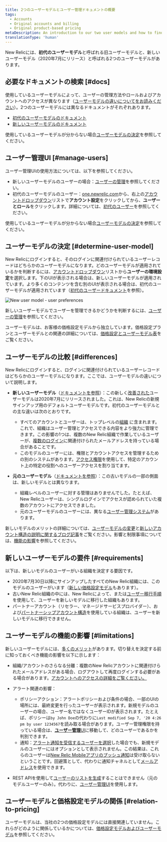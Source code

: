```yaml
---
title: 2つのユーザーモデルとユーザー管理ドキュメントの概要
tags:
  - Accounts
  - Original accounts and billing
  - Original product-based pricing
metaDescription: An introduction to our two user models and how to find the user management docs you need.
translationType: 'human'
---
```



New Relicには、**初代のユーザーモデル**と呼ばれる旧ユーザーモデルと、新しいユーザーモデル（2020年7月にリリース）と呼ばれる2つのユーザーモデルがあります。

## 必要なドキュメントの検索 [#docs]

使用しているユーザーモデルによって、ユーザーの管理方法やロールおよびアカウントへのアクセスが異なります（[ユーザーモデルの違いについてをお読みください](#differences)）。2つのユーザーモデルには異なるドキュメントがそれぞれあります。

* [初代のユーザーモデルのドキュメント](/docs/accounts/original-accounts-billing/original-users-roles/users-roles-original-user-model)
* [新しいユーザーモデルのドキュメント](/docs/accounts/accounts-billing/new-relic-one-user-management/introduction-managing-users)

使用しているユーザーモデルが分からない場合[ユーザーモデルの決定](#determine-user-model)を参照してください。

## ユーザー管理UI [#manage-users]

ユーザー管理UIの使用方法については、以下を参照してください。

* 新しいユーザーモデルのユーザーの場合：[ユーザーの管理](/docs/accounts/accounts-billing/new-relic-one-user-management/user-management-ui-and-tasks#where)を参照してください。
* 初代のユーザーモデルのユーザー：[one.newrelic.com](https://one.newrelic.com)から、右上の[アカウントドロップダウン](/docs/using-new-relic/welcome-new-relic/get-started/glossary#account-dropdown)リストで**アカウント設定**をクリックしてから、**ユーザーとロール**をクリックします。詳細については、[初代のユーザー](/docs/accounts/original-accounts-billing/original-users-roles/users-roles-original-user-model/)を参照してください。

使用しているユーザーモデルが分からない場合[ユーザーモデルの決定](#determine-user-model)を参照してください。

## ユーザーモデルの決定 [#determine-user-model]

New Relicにログインすると、そのログインに関連付けられているユーザーレコードはどちらかのユーザーモデルになります。どのユーザーモデルが適用されているかを判断するには、[アカウントドロップダウン](/docs/using-new-relic/welcome-new-relic/get-started/glossary#account-dropdown)リストから**ユーザーの環境設定**を選択します。下のUIが表示される場合は、新しいユーザーモデルが適用されています。より多くのコンテンツを含む別のUIが表示される場合は、初代のユーザーモデルが適用されています（[初代のユーザードキュメント](/docs/accounts/original-accounts-billing/original-users-roles)を参照）。

<img
  title="new-relic-user-preferences-new-user-model.png"
  alt="New user model - user preferences"
  src={newRelicOneUserModelUserPreferences}
/>

新しいユーザーモデルでユーザーを管理できるかどうかを判断するには、[ユーザーの管理](/docs/accounts/accounts-billing/new-relic-one-pricing-users/add-manage-users-groups-roles#where)を参照してください。

ユーザーモデルは、お客様の価格設定モデルから独立しています。価格設定プランとユーザーモデルとの関連の詳細については、[価格設定とユーザーモデル表](#pricing-user-table)をご覧ください。

## ユーザーモデルの比較 [#differences]

New Relicにログインすると、ログインに関連付けられているユーザーレコードはどちらかのユーザーモデルになります。ここでは、ユーザーモデルの違いについて説明します。

* **新しいユーザーモデル**（[ドキュメントを参照](/docs/accounts/accounts-billing/new-relic-one-user-management/introduction-managing-users)）：この新しく[改善された](https://www.newrelic.com/blog/how-to-relic/user-management-and-access-security)ユーザーモデルは2020年7月にリリースされました。これは、New Relicの新規サインアップ用のデフォルトユーザーモデルです。初代のユーザーモデルとの主な違いは次のとおりです。

  * すべてのアカウントとユーザーは、トップレベルの[組織](/docs/new-relic-account-structure) に含まれます。これで、組織はユーザー管理とアクセスできる内容をより強力に管理できます。この影響の1つは、複数のNew Relic組織で作業しているユーザーが、[複数のログイン](/docs/accounts/accounts-billing/general-account-settings/factors-affecting-access-features-data/#account-access)に関連付けられたメールアドレスを持っている場合があることです。
  * このモデルのユーザーには、権限とアカウントアクセスを管理するための別のシステムがあります。[アクセス権限](/docs/accounts/accounts-billing/new-relic-one-user-management/user-management-concepts#understand-concepts)を使用して、特定のアカウント上の特定の役割へのユーザーアクセスを割り当てます。

* **元のユーザーモデル**（[ドキュメントを参照](/docs/accounts/original-accounts-billing/original-users-roles/users-roles-original-user-model/)）：この古いモデルの一部の側面は、新しいモデルとは異なります。

  * 組織レベルのユーザーに対する管理はありませんでした。たとえば、New Relicユーザーは、シングルログインでアクセスが認められていた複数のアカウントにアクセスできました。
  * 元のユーザーモデルのユーザーには、異なる[ユーザー管理システム](/docs/accounts/original-accounts-billing/original-users-roles/users-roles-original-user-model)があります。

新しいモデルのメリットの詳細については、[ユーザーモデルの変更](https://www.newrelic.com/blog/how-to-relic/user-management-and-access-security)と[新しいアカウント構造の説明に関するブログ記事](/docs/accounts/accounts-billing/account-structure/new-relic-account-structure)をご覧ください。影響と制限事項については、[機能の影響](#limitations)を参照してください。

## 新しいユーザーモデルの要件 [#requirements]

以下は、新しいモデルのユーザーがいる組織を決定する要因です。

* 2020年7月30日以降にサインアップしたすべてのNew Relic組織には、このモデルのユーザーがいます（[新しい価格設定モデル](#pricing-plans)もあります）。
* 古いNew Relic組織の中には、New Relicによって、または[ユーザー移行手順](/docs/accounts/original-accounts-billing/original-users-roles/user-migration)を使用して、ユーザーを新しいモデルに移行した組織もあります。
* パートナーアカウント（リセラー、マネージドサービスプロバイダー）、および[パートナーシップアカウント構造](/docs/new-relic-partnerships/partner-integration-guide/partner-account-maintenance/partnership-accounts-users-subscriptions)を使用している組織は、ユーザーを新しいモデルに移行できません。

## ユーザーモデルの機能の影響 [#limitations]

新しいユーザーモデルには、[多くのメリット](https://newrelic.com/blog/how-to-relic/user-management-and-access-security)があります。切り替えを決定する前に知っておくべき機能の影響を以下に示します：

* 組織/アカウントのさらなる分離：複数のNew Relicアカウントに関連付けられたメールアドレスがある場合、ログアウトして再度ログインする必要がある場合があります。[アカウントへのアクセスの詳細をご覧ください。](/docs/accounts/accounts-billing/general-account-settings/factors-affecting-access-features-data/#account-access)

* アラート関連の影響：

  * ポリシーアクション：アラートポリシーおよび条件の場合、一部のUIの場所には、最終変更を行ったユーザーが表示されます。新規モデルのユーザーの場合、ユーザー名ではなくユーザーIDが表示されます。たとえば、ポリシーは`by John Doe`の代わりに`Last modified Sep 7, '20 4:26 pm by user 1234567`を読み取る場合があります。ユーザー管理権限を持っている場合は、[**ユーザー管理**UI](/docs/accounts/accounts-billing/new-relic-one-user-management/user-management-ui-and-tasks#where)に移動して、どのユーザーであるかを判別できます。
  * 通知：[アラート通知を受信するユーザーを選択](/docs/alerts-applied-intelligence/new-relic-alerts/alert-notifications/notification-channels-control-where-send-alerts/#user)した場合でも、新規モデルのユーザーにはオプションとして表示されません。この結果は、これらのユーザーは[New Relic Mobileアプリのプッシュ通知](/docs/mobile-apps/new-relic-mobile-apps/authentication-alerts/alerting-new-relic-mobile-apps/)は受け取らないということです。回避策として、代わりに通知チャネルとして[メールアドレス](/docs/alerts-applied-intelligence/new-relic-alerts/alert-notifications/notification-channels-control-where-send-alerts/#email)を使用できます。

* REST APIを使用して[ユーザーのリストを生成](/docs/apis/rest-api-v2/account-examples-v2/listing-users-your-account/)することはできません（元のモデルユーザーのみ）。代わりに、[ユーザー管理UI](/docs/accounts/accounts-billing/new-relic-one-user-management/user-management-ui-and-tasks#where)を使用します。

## ユーザーモデルと価格設定モデルの関係 [#relation-to-pricing]

ユーザーモデルは、当社の2つの価格設定モデルには直接関連していません。これらがどのように関係しているかについては、[価格設定モデルおよびユーザーモデル](/docs/accounts/original-accounts-billing/original-product-based-pricing/overview-pricing-models/#pricing-user-table)を参照してください。
